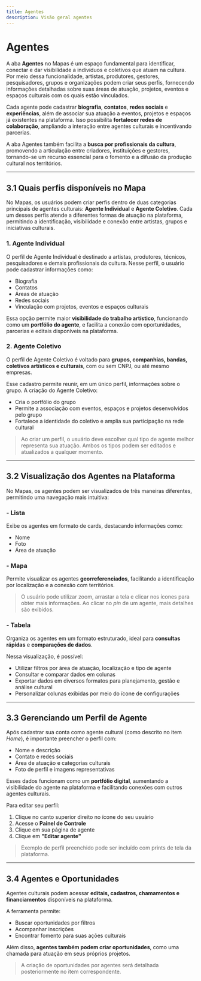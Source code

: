 ```yaml
---
title: Agentes
description: Visão geral agentes
---
```


# Agentes

A aba **Agentes** no Mapas é um espaço fundamental para identificar, conectar e dar visibilidade a indivíduos e coletivos que atuam na cultura. Por meio dessa funcionalidade, artistas, produtores, gestores, pesquisadores, grupos e organizações podem criar seus perfis, fornecendo informações detalhadas sobre suas áreas de atuação, projetos, eventos e espaços culturais com os quais estão vinculados.

Cada agente pode cadastrar **biografia**, **contatos**, **redes sociais** e **experiências**, além de associar sua atuação a eventos, projetos e espaços já existentes na plataforma. Isso possibilita **fortalecer redes de colaboração**, ampliando a interação entre agentes culturais e incentivando parcerias.

A aba Agentes também facilita a **busca por profissionais da cultura**, promovendo a articulação entre criadores, instituições e gestores, tornando-se um recurso essencial para o fomento e a difusão da produção cultural nos territórios.

---

## 3.1 Quais perfis disponíveis no Mapa

No Mapas, os usuários podem criar perfis dentro de duas categorias principais de agentes culturais: **Agente Individual** e **Agente Coletivo**. Cada um desses perfis atende a diferentes formas de atuação na plataforma, permitindo a identificação, visibilidade e conexão entre artistas, grupos e iniciativas culturais.

### 1. Agente Individual

O perfil de Agente Individual é destinado a artistas, produtores, técnicos, pesquisadores e demais profissionais da cultura. Nesse perfil, o usuário pode cadastrar informações como:

- Biografia  
- Contatos  
- Áreas de atuação  
- Redes sociais  
- Vinculação com projetos, eventos e espaços culturais  

Essa opção permite maior **visibilidade do trabalho artístico**, funcionando como um **portfólio do agente**, e facilita a conexão com oportunidades, parcerias e editais disponíveis na plataforma.

### 2. Agente Coletivo

O perfil de Agente Coletivo é voltado para **grupos, companhias, bandas, coletivos artísticos e culturais**, com ou sem CNPJ, ou até mesmo empresas.

Esse cadastro permite reunir, em um único perfil, informações sobre o grupo. A criação do Agente Coletivo:

- Cria o portfólio do grupo  
- Permite a associação com eventos, espaços e projetos desenvolvidos pelo grupo  
- Fortalece a identidade do coletivo e amplia sua participação na rede cultural

> Ao criar um perfil, o usuário deve escolher qual tipo de agente melhor representa sua atuação. Ambos os tipos podem ser editados e atualizados a qualquer momento.

---

## 3.2 Visualização dos Agentes na Plataforma

No Mapas, os agentes podem ser visualizados de três maneiras diferentes, permitindo uma navegação mais intuitiva:

### - **Lista**

Exibe os agentes em formato de cards, destacando informações como:

- Nome  
- Foto  
- Área de atuação  

### - **Mapa**

Permite visualizar os agentes **georreferenciados**, facilitando a identificação por localização e a conexão com territórios.

> O usuário pode utilizar zoom, arrastar a tela e clicar nos ícones para obter mais informações. Ao clicar no *pin* de um agente, mais detalhes são exibidos.

### - **Tabela**

Organiza os agentes em um formato estruturado, ideal para **consultas rápidas** e **comparações de dados**.

Nessa visualização, é possível:

- Utilizar filtros por área de atuação, localização e tipo de agente  
- Consultar e comparar dados em colunas  
- Exportar dados em diversos formatos para planejamento, gestão e análise cultural  
- Personalizar colunas exibidas por meio do ícone de configurações

---

## 3.3 Gerenciando um Perfil de Agente

Após cadastrar sua conta como agente cultural (como descrito no item *Home*), é importante preencher o perfil com:

- Nome e descrição  
- Contato e redes sociais  
- Área de atuação e categorias culturais  
- Foto de perfil e imagens representativas  

Esses dados funcionam como um **portfólio digital**, aumentando a visibilidade do agente na plataforma e facilitando conexões com outros agentes culturais.

Para editar seu perfil:

1. Clique no canto superior direito no ícone do seu usuário  
2. Acesse o **Painel de Controle**  
3. Clique em sua página de agente  
4. Clique em **"Editar agente"**

> Exemplo de perfil preenchido pode ser incluído com prints de tela da plataforma.

---

## 3.4 Agentes e Oportunidades

Agentes culturais podem acessar **editais, cadastros, chamamentos e financiamentos** disponíveis na plataforma.

A ferramenta permite:

- Buscar oportunidades por filtros  
- Acompanhar inscrições  
- Encontrar fomento para suas ações culturais  

Além disso, **agentes também podem criar oportunidades**, como uma chamada para atuação em seus próprios projetos.

> A criação de oportunidades por agentes será detalhada posteriormente no item correspondente.
